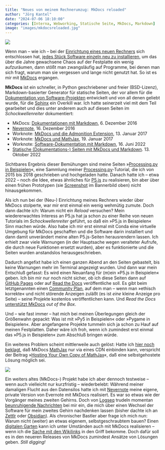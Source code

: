 ```yaml
---
title: "Neues von meinem Rechnerumzug: MkDocs reloaded"
author: "Jörg Kantel"
date: "2024-07-06 18:10:00"
categories: [Interna, Webworking, Statische Seite, MkDocs, Markdown]
image: "images/mkdocsreloaded.jpg"
---
```


[![](images/mkdocsreloaded-b.jpg)](https://www.flickr.com/photos/schockwellenreiter/53835364968/)

Wenn man -- wie ich -- bei der [Einrichtung eines neuen Rechners](https://kantel.github.io/posts/2024062301_mac_mini/) sich entschlossen hat, [jedes Stück Software einzeln neu zu installieren](https://kantel.github.io/posts/2024062401_neustart_updates/), um das über die Jahre gewachsene Chaos auf der Festplatte ein wenig aufzuräumen, dann stößt man zwangsläufig auf Programme, bei denen man sich fragt, warum man sie vergessen und lange nicht genutzt hat. So ist es mir mit [MkDocs](http://cognitiones.kantel-chaos-team.de/webworking/staticsites/mkdocs.html) ergangen.

**MkDocs** ist ein schneller, in Python geschriebener und freier (BSD-Lizenz), Markdown-basierter Generator für statische Seiten, der vor allem für die [Dokumentation von Software-Projekten](https://realpython.com/python-project-documentation-with-mkdocs/) entwickelt und von all denen geliebt wurde, für die [Sphinx](http://cognitiones.kantel-chaos-team.de/webworking/staticsites/sphinx.html) ein Overkill war. Ich hatte seinerzeit viel mit dem Teil gearbeitet und dies unter anderem auch auf diesen Seiten im *Schockwellenreiter* dokumentiert:

- MkDocs: [Dokumentationen mit Markdown](http://blog.schockwellenreiter.de/2016/12/2016120601.html), 6. Dezember 2016
- [Nevernote](http://blog.schockwellenreiter.de/2016/12/2016121601.html), 16. Dezember 2016
- Worknote: [MkDocs und die Admonition Extension](http://blog.schockwellenreiter.de/2017/01/2017011304.html), 13. Januar 2017
- Worknote: [MkDocs und MathJax](http://blog.schockwellenreiter.de/2017/01/2017011905.html), 19. Januar 2017
- Worknote: [Software-Dokumentation mit Markdown](http://blog.schockwellenreiter.de/2022/06/2022061601.html), 16. Juni 2022
- [Statische (Dokumentations-) Seiten mit MkDocs und Markdown](http://blog.schockwellenreiter.de/2022/10/2022101301.html). 13. Oktober 2022

Sichtbares Ergebnis dieser Bemühungen sind meine Seiten »[Processing.py in Beispielen](http://py.kantel-chaos-team.de.s3-website-us-east-1.amazonaws.com/)«, eine Sammlung meiner [Processing.py](http://cognitiones.kantel-chaos-team.de/programmierung/creativecoding/processing/processingpy.html)-Tutorial, die ich von 2015 bis 2018 geschrieben und hochgeladen hatte. Danach hatte ich -- etwa 2022 -- noch die Idee, etwas ähnliches für [P5.js](http://cognitiones.kantel-chaos-team.de/programmierung/creativecoding/processing/p5js.html) zu realisieren, bin aber über einen frühen Prototypen (sie [Screenshot](https://www.flickr.com/photos/schockwellenreiter/53835364968/) im Bannerbild oben) nicht hinausgekommen.

Als ich nun bei der (Neu-) Einrichtung meines Rechners wieder über MkDocs stolperte, war mir erst einmal ein wenig wehmütig zumute. Doch dann dachte ich: Warum nicht ein *Reload* versuchen? Mein wiedererwachtes Interess an P5.js hat ja schon zu einer Reihe von neuen Tutorials im *Schockwellenreiter* geführt, so daß ein »P5.js in Beispielen« Sinn machen würde. Also habe ich mir erst einmal mit Conda eine virtuelle Umgebung für MkDocs geschaffen und die Software darin installiert und dann damit unverändert meine alten P5.js-Seiten herausrendern lassen. Ich erhielt zwar viele Warnungen (in der Hauptsache wegen veralteter Aufrufe, die durch neue Funktionen ersetzt wurden), aber es funktionierte und die Seiten wurden anstandslos herausgeschrieben.

Dadurch angefixt habe ich einen ganzen Abend an den Seiten gebastelt, bis keine Warnungen mehr im Terminal angezeigt wurden. Und dann war mein Entschluß gefasst: Es wird einen Neuanfang für (m)ein »P5.js in Beispielen« geben. Ich bin mir nur noch nicht sicher, ob ich diese Seiten dann auf [GitHub Pages](http://cognitiones.kantel-chaos-team.de/webworking/webservices/githubpages.html) oder auf [Read the Docs](https://about.readthedocs.com/) veröffentliche soll. Es gibt beim letztgenannten einen [Community Plan](https://about.readthedocs.com/pricing/#/community), auf dem man -- wenn man »ethisch korrekte« und nicht störende Anzeigen zuläßt (es ist *eine* kleine Anzeige pro Seite) -- seine Projekte kostenlos veröffentlichen kann. Und *Read the Docs* [unterstützt MkDocs](https://docs.readthedocs.io/en/stable/intro/getting-started-with-mkdocs.html) *out of the Box*.

Und -- wie fast immer -- hat mich bei meinen Überlegungen gleich der Größenwahn gepackt: Was ist mit »Py5 in Beispielen« oder »Pygame in Beispielen«. Aber angefangene Projekte tummeln sich ja schon zu Hauf auf meinen Festplatten. Daher wäre ich froh, wenn ich zumindest erst einmal das »P5.js in Beispielen« zum Abschluß bringen würde.

Ein weiteres Problem scheint mittlerweile auch gelöst: Hatte ich [hier noch beklagt](http://blog.schockwellenreiter.de/2017/01/2017011905.html), daß MkDocs [MathJax](http://cognitiones.kantel-chaos-team.de/mathematik/mathjax.html) nur via eines CDN einbinden kann, verspricht der Beitrag »[Hosting Your Own Copy of MathJax](https://docs.mathjax.org/en/v3.2-latest/web/hosting.html)«, daß eine selbstgehostete Lösung möglich sei.

[![](images/nevernotereloaded.jpg)](https://www.flickr.com/photos/schockwellenreiter/53835177836/)

Ein weiters altes (MkDocs-) Projekt habe ich aber dennoch testweise -- wenn auch vielleicht nur kurzfristig -- wiederbelebt: Während meiner damaligen Flucht aus den Datensilos hatte ich mit [Nevernote](http://blog.schockwellenreiter.de/2016/12/2016121601.html) meine eigene, private Version von Evernote mit MkDocs realisiert. Es war so etwas wie der Vorgänger meines zweiten Gehirns. Doch von [Logseq](http://cognitiones.kantel-chaos-team.de/webworking/auszeichnungssprachen/logseq.html)  trudeln momentan [beunruhigende Nachrichten](https://kantel.github.io/posts/2024050402_logseq_oder_zettlr/) bei mir ein, die mich über einen Wechsel der Software für mein zweites Gehirn nachdenken lassen (bisher dachte ich an [Zettlr](http://cognitiones.kantel-chaos-team.de/webworking/auszeichnungssprachen/zettlr.html) oder [Obsidian](http://cognitiones.kantel-chaos-team.de/webworking/auszeichnungssprachen/obsidian.html)). Als chronischer Bastler aber frage ich mich nun: Warum nicht (weiter) an etwas eigenem, selbstgeschraubtem bauen? Einen [digitalen Garten](https://kantel.github.io/posts/2024050701_digital_garden/) kann ich unter Umständen auch mit MkDocs realisieren -- wenn ich die [Sache mit den Wikilinks](https://stackoverflow.com/questions/48173267/mkdocs-how-to-enable-hyperlinks-based-on-keywords-found-in-the-content) in den Griff bekomme. Doch dafür soll es in den neueren Releases von MkDocs zumindest Ansätze von Lösungen geben. *Still digging!*